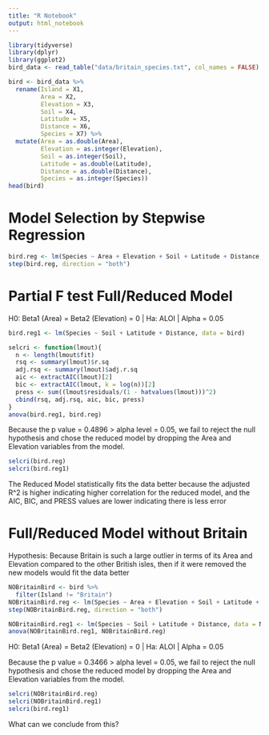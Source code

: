 ```yaml
---
title: "R Notebook"
output: html_notebook
---
```


```r
library(tidyverse)
library(dplyr)
library(ggplot2)
bird_data <- read_table("data/britain_species.txt", col_names = FALSE)
```



```r
bird <- bird_data %>% 
  rename(Island = X1,
         Area = X2,
         Elevation = X3,
         Soil = X4,
         Latitude = X5,
         Distance = X6,
         Species = X7) %>%
  mutate(Area = as.double(Area),
         Elevation = as.integer(Elevation),
         Soil = as.integer(Soil),
         Latitude = as.double(Latitude),
         Distance = as.double(Distance),
         Species = as.integer(Species))
head(bird)
```

# Model Selection by Stepwise Regression

```r
bird.reg <- lm(Species ~ Area + Elevation + Soil + Latitude + Distance, data = bird)
step(bird.reg, direction = "both")
```

# Partial F test Full/Reduced Model

H0: Beta1 (Area) = Beta2 (Elevation) = 0 | Ha: ALOI | Alpha = 0.05


```r
bird.reg1 <- lm(Species ~ Soil + Latitude + Distance, data = bird)

selcri <- function(lmout){
  n <- length(lmout$fit)
  rsq <- summary(lmout)$r.sq
  adj.rsq <- summary(lmout)$adj.r.sq
  aic <- extractAIC(lmout)[2]
  bic <- extractAIC(lmout, k = log(n))[2]
  press <- sum((lmout$residuals/(1 - hatvalues(lmout)))^2)
  cbind(rsq, adj.rsq, aic, bic, press)
}
anova(bird.reg1, bird.reg)
```

Because the p value = 0.4896 > alpha level = 0.05, we fail to reject the null hypothesis and chose the reduced model by dropping the Area and Elevation variables from the model.

```r
selcri(bird.reg)
selcri(bird.reg1)
```

The Reduced Model statistically fits the data better because the adjusted R^2 is higher indicating higher correlation for the reduced model, and the AIC, BIC, and PRESS values are lower indicating there is less error

# Full/Reduced Model without Britain

Hypothesis: Because Britain is such a large outlier in terms of its Area and Elevation compared to the other British isles, then if it were removed the new models would fit the data better

```r
NOBritainBird <- bird %>%
  filter(Island != "Britain")
NOBritainBird.reg <- lm(Species ~ Area + Elevation + Soil + Latitude + Distance, data = NOBritainBird)
step(NOBritainBird.reg, direction = "both")
```


```r
NOBritainBird.reg1 <- lm(Species ~ Soil + Latitude + Distance, data = NOBritainBird)
anova(NOBritainBird.reg1, NOBritainBird.reg)
```

H0: Beta1 (Area) = Beta2 (Elevation) = 0 | Ha: ALOI | Alpha = 0.05

Because the p value = 0.3466 > alpha level = 0.05, we fail to reject the null hypothesis and chose the reduced model by dropping the Area and Elevation variables from the model.

```r
selcri(NOBritainBird.reg)
selcri(NOBritainBird.reg1)
selcri(bird.reg1)
```

What can we conclude from this?






